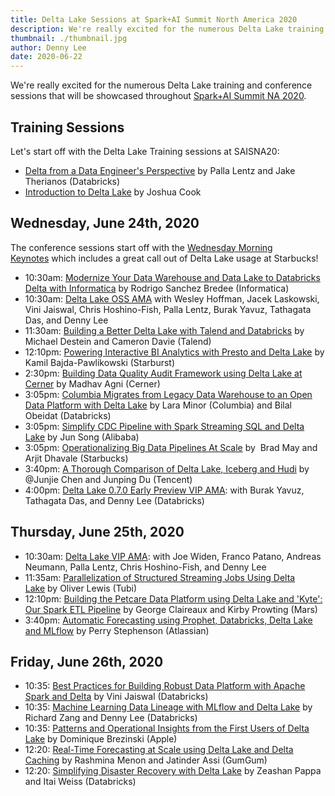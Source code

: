 ```yaml
---
title: Delta Lake Sessions at Spark+AI Summit North America 2020
description: We're really excited for the numerous Delta Lake training and conference sessions that will be showcased throughout Spark+AI Summit NA 2020.
thumbnail: ./thumbnail.jpg
author: Denny Lee
date: 2020-06-22
---
```


We're really excited for the numerous Delta Lake training and conference sessions that will be showcased throughout [Spark+AI Summit NA 2020](https://sparkaisummit.com/).

## Training Sessions

Let's start off with the Delta Lake Training sessions at SAISNA20:

- [Delta from a Data Engineer's Perspective](https://databricks.com/session_na20/delta-from-a-data-engineers-perspective) by Palla Lentz and Jake Therianos (Databricks)
- [Introduction to Delta Lake](https://databricks.com/session_na20/introduction-to-delta-lake) by Joshua Cook

## Wednesday, June 24th, 2020

The conference sessions start off with the [Wednesday Morning Keynotes](https://databricks.com/session_na20/wednesday-morning-keynotes) which includes a great call out of Delta Lake usage at Starbucks!

- 10:30am: [Modernize Your Data Warehouse and Data Lake to Databricks Delta with Informatica](https://databricks.com/session_na20/modernize-your-data-warehouse-and-data-lake-to-databricks-delta-with-informatica) by Rodrigo Sanchez Bredee (Informatica)
- 10:30am: [Delta Lake OSS AMA](https://sparkaisummit.com/session-virtual/?v26dd132ae80017cdaf764437c30ebe6f10c1b1eeaab01165e44366654b368dfaeab6baf7e386a642ecb238989334530e=AAB398C1DDF5C0E405A69DBB5508DC1959792576515B8E8D92B78C39B0FEB6A8B0E15889299350730DED9487AB752182&fromPersonalAgenda) with Wesley Hoffman, Jacek Laskowski, Vini Jaiswal, Chris Hoshino-Fish, Palla Lentz, Burak Yavuz, Tathagata Das, and Denny Lee
- 11:30am: [Building a Better Delta Lake with Talend and Databricks](https://databricks.com/session_na20/building-a-better-delta-lake-with-talend-and-databricks) by Michael Destein and Cameron Davie​ (Talend)
- 12:10pm: [Powering Interactive BI Analytics with Presto and Delta Lake](https://databricks.com/session_na20/powering-interactive-bi-analytics-with-presto-and-delta-lake) by Kamil Bajda-Pawlikowski (Starburst)
- 2:30pm: [Building Data Quality Audit Framework using Delta Lake at Cerner](https://databricks.com/session_na20/building-data-quality-audit-framework-using-delta-lake-at-cerner) by Madhav Agni (Cerner)
- 3:05pm: [Columbia Migrates from Legacy Data Warehouse to an Open Data Platform with Delta Lake](https://databricks.com/session_na20/columbia-migrates-from-legacy-data-warehouse-to-an-open-data-platform-with-delta-lake) by Lara Minor (Columbia) and Bilal Obeidat (Databricks)
- 3:05pm: [Simplify CDC Pipeline with Spark Streaming SQL and Delta Lake](https://databricks.com/session_na20/simplify-cdc-pipeline-with-spark-streaming-sql-and-delta-lake) by Jun Song (Alibaba)
- 3:05pm: [Operationalizing Big Data Pipelines At Scale](https://databricks.com/session_na20/operationalizing-big-data-pipelines-at-scale) by  Brad May and Arjit Dhavale (Starbucks)
- 3:40pm: [A Thorough Comparison of Delta Lake, Iceberg and Hudi](https://databricks.com/session_na20/a-thorough-comparison-of-delta-lake-iceberg-and-hudi) by @Junjie Chen and Junping Du (Tencent)
- 4:00pm: [Delta Lake 0.7.0 Early Preview VIP AMA](https://sparkaisummit.com/session-virtual/?v26dd132ae80017cdaf764437c30ebe6f10c1b1eeaab01165e44366654b368dfaeab6baf7e386a642ecb238989334530e=8973996EC7180AD2655DE71078353B4A78F1F80459F9F0175A1216517E5F0347318502295255C017E05DA174B9CB14D4&fromPersonalAgenda): with Burak Yavuz, Tathagata Das, and Denny Lee (Databricks)

## Thursday, June 25th, 2020

- 10:30am: [Delta Lake VIP AMA](https://sparkaisummit.com/session-virtual/?v26dd132ae80017cdaf764437c30ebe6f10c1b1eeaab01165e44366): with Joe Widen, Franco Patano, Andreas Neumann, Palla Lentz, Chris Hoshino-Fish, and Denny Lee
- 11:35am: [Parallelization of Structured Streaming Jobs Using Delta Lake](https://databricks.com/session_na20/parallelization-of-structured-streaming-jobs-using-delta-lake) by Oliver Lewis (Tubi)
- 12:10pm: [Building the Petcare Data Platform using Delta Lake and 'Kyte': Our Spark ETL Pipeline](https://databricks.com/session_na20/building-the-petcare-data-platform-using-delta-lake-and-kyte-our-spark-etl-pipeline) by George Claireaux and Kirby Prowting (Mars)
- 3:40pm: [Automatic Forecasting using Prophet, Databricks, Delta Lake and MLflow](https://databricks.com/session_na20/automatic-forecasting-using-prophet-databricks-delta-lake-and-mlflow) by Perry Stephenson (Atlassian)

## Friday, June 26th, 2020

- 10:35: [Best Practices for Building Robust Data Platform with Apache Spark and Delta](https://databricks.com/session_na20/best-practices-for-building-robust-data-platform-with-apache-spark-and-delta) by Vini Jaiswal (Databricks)
- 10:35: [Machine Learning Data Lineage with MLflow and Delta Lake](https://databricks.com/session_na20/machine-learning-data-lineage-with-mlflow-and-delta-lake) by Richard Zang and Denny Lee (Databricks)
- 10:35: [Patterns and Operational Insights from the First Users of Delta Lake](https://databricks.com/session_na20/patterns-and-operational-insights-from-the-first-users-of-delta-lake) by Dominique Brezinski (Apple)
- 12:20: [Real-Time Forecasting at Scale using Delta Lake and Delta Caching](https://databricks.com/session_na20/real-time-forecasting-at-scale-using-delta-lake-and-delta-caching) by Rashmina Menon and Jatinder Assi (GumGum)
- 12:20: [Simplifying Disaster Recovery with Delta Lake](https://databricks.com/session_na20/simplifying-disaster-recovery-with-delta-lake) by Zeashan Pappa and Itai Weiss (Databricks)
